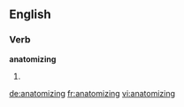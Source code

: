 ==English==

===Verb===
'''anatomizing'''

# {{present participle of|[[anatomize]]}}

[[de:anatomizing]]
[[fr:anatomizing]]
[[vi:anatomizing]]